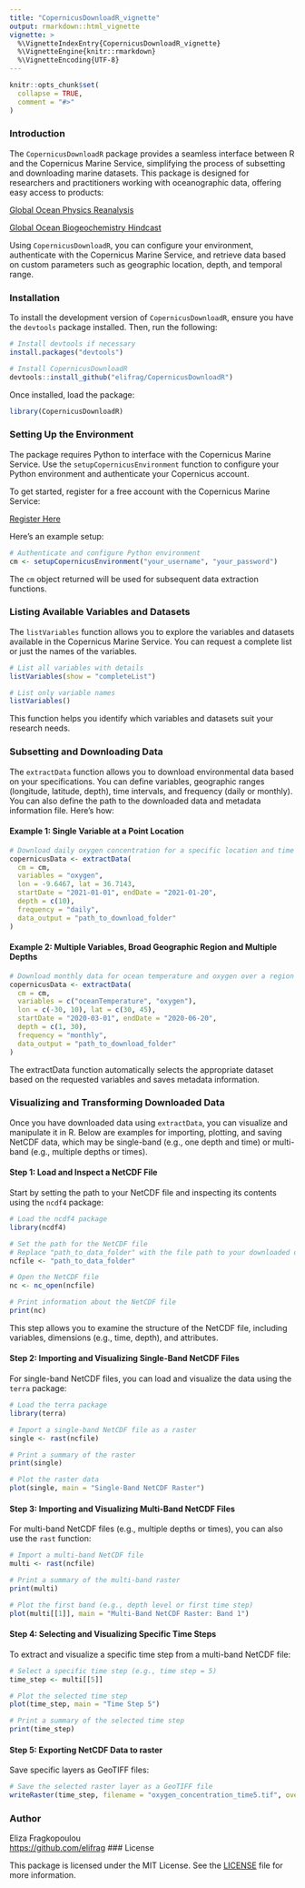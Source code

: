 ```yaml
---
title: "CopernicusDownloadR_vignette"
output: rmarkdown::html_vignette
vignette: >
  %\VignetteIndexEntry{CopernicusDownloadR_vignette}
  %\VignetteEngine{knitr::rmarkdown}
  %\VignetteEncoding{UTF-8}
---
```


```r
knitr::opts_chunk$set(
  collapse = TRUE,
  comment = "#>"
)
```

### Introduction

The `CopernicusDownloadR` package provides a seamless interface between R and the Copernicus Marine Service, simplifying the process of subsetting and downloading marine datasets. This package is designed for researchers and practitioners working with oceanographic data, offering easy access to products:

[Global Ocean Physics Reanalysis](https://doi.org/10.48670/moi-00021)

[Global Ocean Biogeochemistry Hindcast](https://doi.org/10.48670/moi-00019)

Using `CopernicusDownloadR`, you can configure your environment, authenticate with the Copernicus Marine Service, and retrieve data based on custom parameters such as geographic location, depth, and temporal range.

### Installation
To install the development version of `CopernicusDownloadR`, ensure you have the `devtools` package installed. Then, run the following:

```r
# Install devtools if necessary
install.packages("devtools")

# Install CopernicusDownloadR
devtools::install_github("elifrag/CopernicusDownloadR")
```

Once installed, load the package:

```r
library(CopernicusDownloadR)
```

### Setting Up the Environment

The package requires Python to interface with the Copernicus Marine Service. Use the `setupCopernicusEnvironment` function to configure your Python environment and authenticate your Copernicus account.

To get started, register for a free account with the Copernicus Marine Service:

[Register Here](https://data.marine.copernicus.eu/register)


Here’s an example setup:

``` r
# Authenticate and configure Python environment
cm <- setupCopernicusEnvironment("your_username", "your_password")
```

The `cm` object returned will be used for subsequent data extraction functions.

### Listing Available Variables and Datasets

The `listVariables` function allows you to explore the variables and datasets available in the Copernicus Marine Service. You can request a complete list or just the names of the variables.

``` r
# List all variables with details
listVariables(show = "completeList")

# List only variable names
listVariables()
```

This function helps you identify which variables and datasets suit your research needs.

### Subsetting and Downloading Data

The `extractData` function allows you to download environmental data based on your specifications. You can define variables, geographic ranges (longitude, latitude, depth), time intervals, and frequency (daily or monthly). You can also define the path to the downloaded data and metadata information file. Here's how:

#### Example 1: Single Variable at a Point Location

``` r
# Download daily oxygen concentration for a specific location and time range
copernicusData <- extractData(
  cm = cm,
  variables = "oxygen",
  lon = -9.6467, lat = 36.7143,
  startDate = "2021-01-01", endDate = "2021-01-20",
  depth = c(10),
  frequency = "daily",
  data_output = "path_to_download_folder"
)
```

#### Example 2: Multiple Variables, Broad Geographic Region and Multiple Depths

``` r
# Download monthly data for ocean temperature and oxygen over a region and multiple depths
copernicusData <- extractData(
  cm = cm,
  variables = c("oceanTemperature", "oxygen"),
  lon = c(-30, 10), lat = c(30, 45),
  startDate = "2020-03-01", endDate = "2020-06-20",
  depth = c(1, 30),
  frequency = "monthly",
  data_output = "path_to_download_folder"
)
```

The extractData function automatically selects the appropriate dataset based on the requested variables and saves metadata information.


### Visualizing and Transforming Downloaded Data

Once you have downloaded data using `extractData`, you can visualize and manipulate it in R. Below are examples for importing, plotting, and saving NetCDF data, which may be single-band (e.g., one depth and time) or multi-band (e.g., multiple depths or times).

#### Step 1: Load and Inspect a NetCDF File

 Start by setting the path to your NetCDF file and inspecting its contents using the `ncdf4` package:

``` r
# Load the ncdf4 package
library(ncdf4)

# Set the path for the NetCDF file
# Replace "path_to_data_folder" with the file path to your downloaded dataset
ncfile <- "path_to_data_folder"

# Open the NetCDF file
nc <- nc_open(ncfile)

# Print information about the NetCDF file
print(nc)
```

This step allows you to examine the structure of the NetCDF file, including variables, dimensions (e.g., time, depth), and attributes.

#### Step 2: Importing and Visualizing Single-Band NetCDF Files

For single-band NetCDF files, you can load and visualize the data using the `terra` package:

``` r
# Load the terra package
library(terra)

# Import a single-band NetCDF file as a raster
single <- rast(ncfile)

# Print a summary of the raster
print(single)

# Plot the raster data
plot(single, main = "Single-Band NetCDF Raster")
```

#### Step 3: Importing and Visualizing Multi-Band NetCDF Files

For multi-band NetCDF files (e.g., multiple depths or times), you can also use the `rast` function:

``` r
# Import a multi-band NetCDF file
multi <- rast(ncfile)

# Print a summary of the multi-band raster
print(multi)

# Plot the first band (e.g., depth level or first time step)
plot(multi[[1]], main = "Multi-Band NetCDF Raster: Band 1")
```

#### Step 4: Selecting and Visualizing Specific Time Steps

To extract and visualize a specific time step from a multi-band NetCDF file:

``` r
# Select a specific time step (e.g., time step = 5)
time_step <- multi[[5]]

# Plot the selected time step
plot(time_step, main = "Time Step 5")

# Print a summary of the selected time step
print(time_step)
```

#### Step 5: Exporting NetCDF Data to raster

Save specific layers as GeoTIFF files:

``` r
# Save the selected raster layer as a GeoTIFF file
writeRaster(time_step, filename = "oxygen_concentration_time5.tif", overwrite = TRUE)
```

### Author

Eliza Fragkopoulou  
<https://github.com/elifrag>
### License

This package is licensed under the MIT License. See the
[LICENSE](LICENSE) file for more information.
